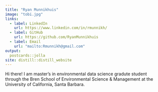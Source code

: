 ```yaml
---
title: "Ryan Munnikhuis"
image: "tobi.jpg"
links:
  - label: LinkedIn
    url: https://www.linkedin.com/in/rmunnikh/
  - label: GitHub
    url: https://github.com/RyanMunnikhuis
  - label: Email
    url: "mailto:Rmunnikh@gmail.com"
output:
  postcards::jolla
site: distill::distill_website
---
```

 
Hi there! I am master's in environmental data science gradute student through the Bren School of Environmental Science & Management at the University of California, Santa Barbara. 
